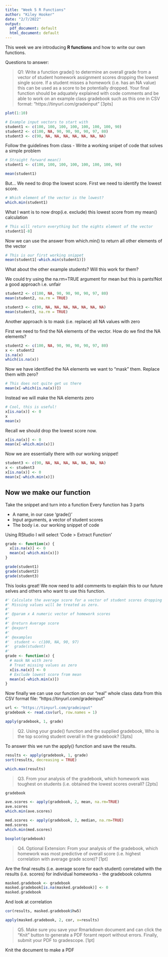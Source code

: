 ```yaml
---
title: "Week 5 R Functions"
author: "Kiley Hooker"
date: "2/7/2022"
output:
  pdf_document: default
  html_document: default
---
```


This week we are introducing **R functions** and how to write our own functions.

Questions to answer:

> Q1: Write a function grade() to determine an overall grade from a vector of student homework assignment scores dropping the lowest single score. If a student misses a homework (i.e. has an NA value) this can be used as a score to be potentially dropped. Your final function should be adquately explained with code comments and be able to work on an example class gradebook such as this one in CSV format: “https://tinyurl.com/gradeinput” [3pts]

```r
plot(1:10)
```

```r
# Example input vectors to start with
student1 <- c(100, 100, 100, 100, 100, 100, 100, 90)
student2 <- c(100, NA, 90, 90, 90, 90, 97, 80)
student3 <- c(90, NA, NA, NA, NA, NA, NA, NA)
```

Follow the guidelines from class
- Write a working snipet of code that solves a simple problem

```r
# Straight forward mean()
student1 <- c(100, 100, 100, 100, 100, 100, 100, 90)

mean(student1)
```
But... We need to drop the lowest score. First we need to identify the lowest score. 

```r
# Which element of the vector is the lowest?
which.min(student1)
```

What I want is to now drop(i.e. exclude) this lowest score from my mean() calculation
```r
# This will return everything but the eights element of the vector
student1[-8]
```

Now we can use the answer from which.min() to return all other elements of the vector

```r
# This is our first working snippet
mean(student1[-which.min(student1)])
```

What about the other example students? Will this work for them?

We could try using the na.rm=TRUE argument for mean but this is pants!Not a good approach i.e. unfair

```r
student2 <- c(100, NA, 90, 90, 90, 90, 97, 80)
mean(student2, na.rm = TRUE)

student3 <- c(90, NA, NA, NA, NA, NA, NA, NA)
mean(student3, na.rm = TRUE)
```

Another approach is to mask (i.e. replace) all NA values with zero

First we need to find the NA elements of the vector. How do we find the NA elements?
```r
student2 <- c(100, NA, 90, 90, 90, 90, 97, 80)
x <- student2
is.na(x)
which(is.na(x))
```

Now we have identified the NA elements we want to "mask" them. Replace them with zero?

```r
# This does not quite get us there
mean(x[-which(is.na(x))])
```

Instead we will make the NA elements zero

```r
# Cool, this is useful!
x[is.na(x)] <- 0
x
mean(x)
```

Recall we should drop the lowest score now. 

```r
x[is.na(x)] <- 0
mean(x[-which.min(x)])
```

Now we are essentially there with our working snippet!
```r
student3 <- c(90, NA, NA, NA, NA, NA, NA, NA)
x <- student3
x[is.na(x)] <- 0
mean(x[-which.min(x)])
```

## Now we make our function

Take the snippet and turn into a function
Every function has 3 parts

- A name, in our case 'grade()'
- Input arguments, a vector of student scores
- The body i.e. our working snippet of code

Using RStudio I will select 'Code > Extract Function'
```r
grade <- function(x) {
  x[is.na(x)] <- 0
  mean(x[-which.min(x)])
}
```

```r
grade(student1)
grade(student2)
grade(student3)
```

This looks great! We now need to add comments to explain this to our future selves and others who want to use this function.

```r
#' Calculate the average score for a vector of student scores dropping the lowest score. 
#' Missing values will be treated as zero. 
#'
#' @param x A numeric vector of homework scores
#'
#' @return Average score
#' @export
#'
#' @examples
#'  student <- c(100, NA, 90, 97)
#'  grade(student)
#' 
grade <- function(x) {
  # mask NA with zero
  # Treat missing values as zero
  x[is.na(x)] <- 0
  # Exclude lowest score from mean
  mean(x[-which.min(x)])
}
```

Now finally we can use our function on our "real" whole class data from this CSV format file: “https://tinyurl.com/gradeinput”

```r
url <- "https://tinyurl.com/gradeinput"
gradebook <- read.csv(url, row.names = 1)
```

```r
apply(gradebook, 1, grade)
```

> Q2. Using your grade() function and the supplied gradebook, Who is the top scoring student
overall in the gradebook? [3pts]

To answer this we run the apply() function and save the results. 

```r
results <- apply(gradebook, 1, grade)
sort(results, decreasing = TRUE)
```

```r
which.max(results)
```

> Q3. From your analysis of the gradebook, which homework was toughest on students (i.e. obtained the lowest scores overall? [2pts]

```r
gradebook
```

```r
ave.scores <- apply(gradebook, 2, mean, na.rm=TRUE)
ave.scores
which.min(ave.scores)
```

```r
med.scores <- apply(gradebook, 2, median, na.rm=TRUE)
med.scores
which.min(med.scores)
```

```r
boxplot(gradebook)
```

> Q4. Optional Extension: From your analysis of the gradebook, which homework was most predictive of overall score (i.e. highest correlation with average grade score)? [1pt]

Are the final results (i.e. average score for each student) correlated with the results (i.e. scores) for individual homeworks - the gradebook columns
```r
masked.gradebook <- gradebook
masked.gradebook[is.na(masked.gradebook)] <- 0
masked.gradebook
```

And look at correlation
```r
cor(results, masked.gradebook$hw5)
```

```r
apply(masked.gradebook, 2, cor, x=results)
```

> Q5. Make sure you save your Rmarkdown document and can click the “Knit” button to generate a PDF foramt report without errors. Finally, submit your PDF to gradescope. [1pt]

Knit the document to make a PDF





